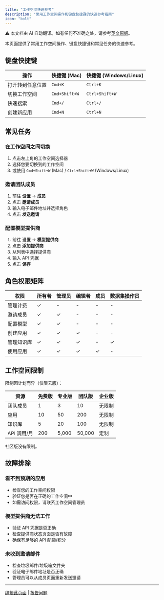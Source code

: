 ```yaml
---
title: "工作空间快速参考"
description: "常用工作空间操作和键盘快捷键的快速参考指南"
icon: "bolt"
---
```


<Note> ⚠️ 本文档由 AI 自动翻译。如有任何不准确之处，请参考[英文原版](../../../../en/documentation/pages/workspace/quick-reference.mdx)。</Note>

本页面提供了常用工作空间操作、键盘快捷键和常见任务的快速参考。

## 键盘快捷键

| 操作 | 快捷键 (Mac) | 快捷键 (Windows/Linux) |
|--------|----------------|-------------------------|
| 打开转到任意位置 | `Cmd+K` | `Ctrl+K` |
| 切换工作空间 | `Cmd+Shift+W` | `Ctrl+Shift+W` |
| 快速搜索 | `Cmd+/` | `Ctrl+/` |
| 创建新应用 | `Cmd+N` | `Ctrl+N` |

## 常见任务

### 在工作空间之间切换

1. 点击左上角的工作空间选择器
2. 选择您要切换到的工作空间
3. 或使用 `Cmd+Shift+W` (Mac) / `Ctrl+Shift+W` (Windows/Linux)

### 邀请团队成员

1. 前往 **设置** → **成员**
2. 点击 **邀请成员**
3. 输入电子邮件地址并选择角色
4. 点击 **发送邀请**

### 配置模型提供商

1. 前往 **设置** → **模型提供商**
2. 点击 **添加提供商**
3. 从列表中选择提供商
4. 输入 API 凭据
5. 点击 **保存**

## 角色权限矩阵

| 权限 | 所有者 | 管理员 | 编辑者 | 成员 | 数据集操作员 |
|------------|-------|-------|--------|--------|------------------|
| 管理计费 | ✓ | - | - | - | - |
| 邀请成员 | ✓ | ✓ | - | - | - |
| 配置模型 | ✓ | ✓ | - | - | - |
| 创建应用 | ✓ | ✓ | ✓ | - | - |
| 管理知识库 | ✓ | ✓ | ✓ | - | ✓ |
| 使用应用 | ✓ | ✓ | ✓ | ✓ | - |

## 工作空间限制

限制因计划而异（仅限云版）：

| 资源 | 免费版 | 专业版 | 团队版 | 企业版 |
|----------|------|-----|------|------------|
| 团队成员 | 1 | 3 | 10 | 无限制 |
| 应用 | 10 | 50 | 200 | 无限制 |
| 知识库 | 5 | 20 | 100 | 无限制 |
| API 调用/月 | 200 | 5,000 | 50,000 | 定制 |

社区版没有限制。

## 故障排除

### 看不到预期的应用

- 检查您的工作空间权限
- 验证您是否在正确的工作空间中
- 如需访问权限，请联系工作空间管理员

### 模型提供商无法工作

- 验证 API 凭据是否正确
- 检查提供商状态页面是否有故障
- 确保有足够的 API 配额/积分

### 未收到邀请邮件

- 检查垃圾邮件/垃圾箱文件夹
- 验证电子邮件地址是否正确
- 管理员可以从成员页面重新发送邀请

---

[编辑此页面](https://github.com/langgenius/dify-docs/edit/main/en/guides/workspace/quick-reference.mdx) | [报告问题](https://github.com/langgenius/dify-docs/issues/new?template=docs.yml)